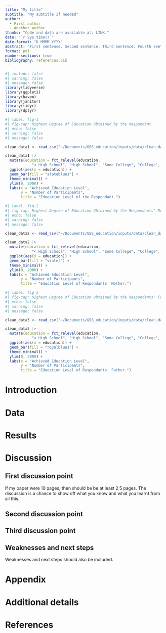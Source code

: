 ```yaml
---
title: "My title"
subtitle: "My subtitle if needed"
author: 
  - First author
  - Another author
thanks: "Code and data are available at: LINK."
date: "`r Sys.time()`"
date-format: "D MMMM YYYY"
abstract: "First sentence. Second sentence. Third sentence. Fourth sentence."
format: pdf
number-sections: true
bibliography: references.bib
---
```


```r
#| include: false
#| warning: false
#| message: false
library(tidyverse)
library(ggplot2)
library(haven)
library(janitor)
library(tidyr)
library(dplyr)
```

```r
#| label: fig-1
#| fig-cap: Highest Degree of Education Obtained by the Respondant.
#| echo: false
#| warning: false
#| message: false

clean_data1 <- read_csv("~/Documents/GSS_education/inputs/data/clean_data1.csv")

clean_data1 |> 
  mutate(education = fct_relevel(education, 
            "< High School", "High School", "Some College", "College", "Advanced Degree")) |>
  ggplot(aes(x = education)) +
  geom_bar(fill = "slateblue1") +
  theme_minimal() +
  ylim(0, 2000) +
  labs(x = "Achieved Education Level",
       y = "Number of Participants",
       title = "Education Level of the Respondant.")
```

```r
#| label: fig-2
#| fig-cap: Highest Degree of Education Obtained by the Respondants' Mother.
#| echo: false
#| warning: false
#| message: false

clean_data2 <- read_csv("~/Documents/GSS_education/inputs/data/clean_data2.csv")

clean_data2 |> 
  mutate(education = fct_relevel(education, 
            "< High School", "High School", "Some College", "College", "Advanced Degree")) |>
  ggplot(aes(x = education)) +
  geom_bar(fill = "violet") +
  theme_minimal() +
  ylim(0, 2000) +
  labs(x = "Achieved Education Level",
       y = "Number of Participants",
       title = "Education Level of Respondants' Mother.")
```

```r
#| label: fig-3
#| fig-cap: Highest Degree of Education Obtained by the Respondants' Father.
#| echo: false
#| warning: false
#| message: false

clean_data3 <- read_csv("~/Documents/GSS_education/inputs/data/clean_data3.csv")

clean_data3 |> 
  mutate(education = fct_relevel(education, 
            "< High School", "High School", "Some College", "College", "Advanced Degree")) |>
  ggplot(aes(x = education)) +
  geom_bar(fill = "royalblue1") +
  theme_minimal() +
  ylim(0, 2000) +
  labs(x = "Achieved Education Level",
       y = "Number of Participants",
       title = "Education Level of Respondants' Father.")
```

# Introduction

# Data {#sec-data}

# Results

# Discussion

## First discussion point {#sec-first-point}

If my paper were 10 pages, then should be be at least 2.5 pages. The discussion is a chance to show off what you know and what you learnt from all this. 

## Second discussion point

## Third discussion point

## Weaknesses and next steps

Weaknesses and next steps should also be included.

\newpage

\appendix

# Appendix {-}


# Additional details


\newpage


# References


